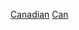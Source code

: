 {{Portal|加拿大}}
{{Year by category
|m=2
|c=0
|d=1
|y=5
|cat=加拿大體育
|sortkey=體育
|parent=各年份加拿大體育
|subcat=2015年加拿大
}}

[[Category:2015年各國體育|Canadian]]
[[Category:2015年北美洲體育|Can]]